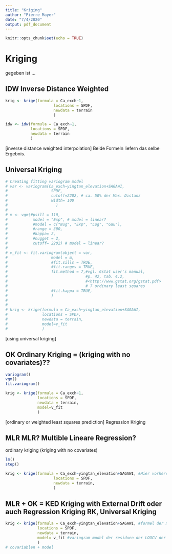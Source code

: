 ```yaml
---
title: "Kriging"
author: "Pierre Mayer"
date: "7/4/2020"
output: pdf_document
---
```


```r
knitr::opts_chunk$set(echo = TRUE)
```

# Kriging

gegeben ist ...

## IDW Inverse Distance Weighted
```r
krig <- krige(formula = Ca_exch~1, 
                     locations = SPDF,
                     newdata = terrain 
                     )

idw <- idw(formula = Ca_exch~1,
           locations = SPDF,
           newdata = terrain
           )
```
[inverse distance weighted interpolation]
Beide Formeln liefern das selbe Ergebnis.


## Universal Kriging
```r
# Creating fitting variogram model
# var <- variogram(Ca_exch~yingtan_elevation+SAGAWI, 
#                   SPDF, 
#                   cutoff=2202, # ca. 50% der Max. Distanz
#                   width= 100 
#                     )
# 
# m <- vgm(#psill = 110,
#           model = "Exp", # model = linear?
#           #model = c("Nug", "Exp", "Log", "Gau"),
#           #range = 300,
#           #kappa= 2,
#           #nugget = 2, 
#           cutoff= 2202) # model = linear?
# 
# v_fit <- fit.variogram(object = var,
#                   model = m,
#                   #fit.sills = TRUE,
#                   #fit.ranges = TRUE,
#                   fit.method = 7,#vgl. Gstat user's manual, 
#                                  #p. 42, tab. 4.2,
#                                  #<http://www.gstat.org/gstat.pdf>
#                                  # 7 ordinary least squares
#                   #fit.kappa = TRUE,
#                   )
# 
# 
# krig <- krige(formula = Ca_exch~yingtan_elevation+SAGAWI, 
#               locations = SPDF,
#               newdata = terrain,
#               model=v_fit
#               )

```
[using universal kriging]



## OK Ordinary Kriging = (kriging with no covariates)??
```r
variogram()
vgm()
fit.variogram()

krig <- krige(formula = Ca_exch~1,
              locations = SPDF,
              newdata = terrain,
              model=v_fit
              )

```
[ordinary or weighted least squares prediction]
Regression Kriging

## MLR MLR? Multible Lineare Regression?
ordinary kriging (kriging with no covariates)
```r
lm()
step()

krig <- krige(formula = Ca_exch~yingtan_elevation+SAGAWI, #Hier vorhersage mit Covariablen
                     locations = SPDF,
                     newdata = terrain,
                     )
```



## MLR + OK = KED Kriging with External Drift oder auch Regression Kriging RK, Universal Kriging
```r
krig <- krige(formula = Ca_exch~yingtan_elevation+SAGAWI, #formel der mlr
              locations = SPDF,
              newdata = terrain,
              model= v_fit #variogram model der residuen der LOOCV der mlr/ok?
              )
# covariablen + model
```


